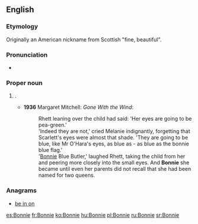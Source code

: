 {{also|bonnie}}
==English==

===Etymology===
Originally an American nickname from Scottish {{term|bonnie|lang=en}} "fine, beautiful".

===Pronunciation===
* {{rhymes|ɒni|lang=en}}

===Proper noun===
{{en-proper noun}}

# {{given name|female|from=English}}.
#* '''1936''' Margaret Mitchell: ''Gone With the Wind'':
#*: Rhett leaning over the child had said: 'Her eyes are going to be pea-green.'
#*: 'Indeed they are not,' cried Melanie indignantly, forgetting that Scarlett's eyes were almost that shade. 'They are going to be blue, like Mr O'Hara's eyes, as blue as - as blue as the bonnie blue flag.'
#*: '[[Bonnie]] Blue Butler,' laughed Rhett, taking the child from her and peering more closely into the small eyes. And '''Bonnie''' she became until even her parents did not recall that she had been named for two queens.

===Anagrams===
* [[be in on#English|be in on]]

[[es:Bonnie]]
[[fr:Bonnie]]
[[ko:Bonnie]]
[[hu:Bonnie]]
[[pl:Bonnie]]
[[ru:Bonnie]]
[[sr:Bonnie]]